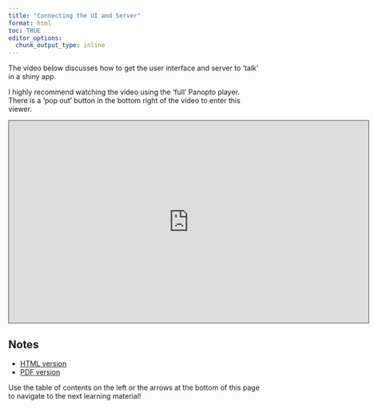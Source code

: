 ```yaml
---
title: "Connecting the UI and Server"
format: html
toc: TRUE
editor_options: 
  chunk_output_type: inline
---
```


The video below discusses how to get the user interface and server to 'talk' in a shiny app.

I highly recommend watching the video using the 'full' Panopto player. There is a 'pop out' button in the bottom right of the video to enter this viewer.

```{=html}
<iframe src="https://ncsu.hosted.panopto.com/Panopto/Pages/Embed.aspx?id=393fe398-2abb-413c-b3b6-b20600ce78c3&autoplay=false&offerviewer=true&showtitle=true&showbrand=true&captions=false&interactivity=all" height="405" width="720" style="border: 1px solid #464646;" allowfullscreen allow="autoplay" aria-label="Panopto Embedded Video Player" aria-description="35-Connecting-UI-Server" ></iframe>
```

## Notes

- <a href = "35-RShiny_Connecting_UI_Server.html" target = "_blank">HTML version</a>
- <a href = "PDFs/35-RShiny_Connecting_UI_Server.pdf" target = "_blank">PDF version</a>

Use the table of contents on the left or the arrows at the bottom of this page to navigate to the next learning material!